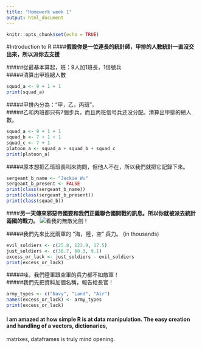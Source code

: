 ```yaml
---
title: "Homework week 1"
output: html_document
---
```


```r
knitr::opts_chunk$set(echo = TRUE)
```

#Introduction to R
####__假設你是一位連長的統計師，甲排的人數統計一直沒交出來，所以派你去支援__  

#####從最基本算起，班：9人加1班長，1信號兵  
#####清算出甲班總人數
```r
squad_a <- 9 + 1 + 1
print(squad_a)
```
#####甲排內分為：“甲，乙，丙班”。  
#####乙和丙班都只有7個步兵，而且丙班信号兵还没分配。清算出甲排的總人數。
```r
squad_a <- 9 + 1 + 1
squad_b <- 7 + 1 + 1
squad_c <- 7 + 1
platoon_a <- squad_a + squad_b + squad_c
print(platoon_a)
```
#####原本想把乙班班長叫來詢問，但他人不在，所以我們就把它記錄下來。
```r
sergeant_b_name <- "Jackie Wu"
sergeant_b_present <- FALSE
print(class(sergeant_b_name))
print(class(sergeant_b_present))
print(class(squad_b))
```
####__另一天傳來邪惡帝國要和我們正義聯合國開戰的訊息。所以你就被派去統計兩國的戰力。__
![看我的無敵光劍！](C:/Users/Heidi Chen/Downloads/Sith_lord.png)

#####我們先來比比兩軍的 “海，陸，空” 兵力。
(in thousands)
```r
evil_soldiers <- c(25.8, 123.9, 17.5)
just_soldiers <- c(30.7, 60.3, 9.1)
excess_or_lack <- just_soldiers - evil_soldiers
print(excess_or_lack)
```
#####哇，我們陸軍跟空軍的兵力都不如敵軍！  
#####我們先把資料加個名稱，報告給長官！
```r
army_types <- c("Navy", "Land", "Air")
names(excess_or_lack) <- army_types
print(excess_or_lack)
```




#### I am amazed at how simple R is at data manipulation. The easy creation and handling of a vectors, dictionaries, 
matrixes, dataframes is truly mind opening.

